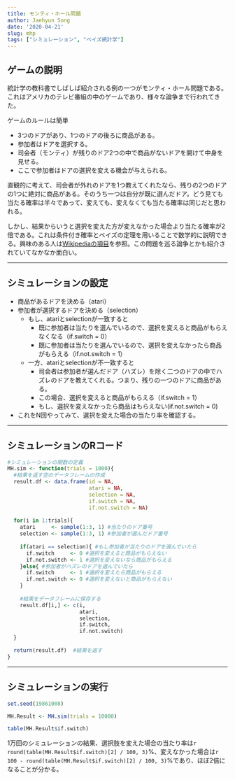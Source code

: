 ```yaml
---
title: モンティ・ホール問題 
author: Jaehyun Song
date: '2020-04-21'
slug: mhp
tags: ["シミュレーション", "ベイズ統計学"]
---
```


## ゲームの説明
統計学の教科書でしばしば紹介される例の一つがモンティ・ホール問題である。これはアメリカのテレビ番組の中のゲームであり、様々な論争まで行われてきた。

ゲームのルールは簡単

* 3つのドアがあり、1つのドアの後ろに商品がある。
* 参加者はドアを選択する。
* 司会者（モンティ）が残りのドア2つの中で商品がないドアを開けて中身を見せる。
* ここで参加者はドアの選択を変える機会が与えられる。

直観的に考えて、司会者が外れのドアを1つ教えてくれたなら、残りの2つのドアの1つに絶対に商品がある。そのうち一つは自分が既に選んだドア。どう見ても当たる確率は半々であって、変えても、変えなくても当たる確率は同じだと思われる。

しかし、結果からいうと選択を変えた方が変えなかった場合より当たる確率が2倍である。これは条件付き確率とベイズの定理を用いることで数学的に説明できる。興味のある人は[Wikipediaの項目](http://ja.wikipedia.org/wiki/%E3%83%A2%E3%83%B3%E3%83%86%E3%82%A3%E3%83%BB%E3%83%9B%E3%83%BC%E3%83%AB%E5%95%8F%E9%A1%8C)を参照。この問題を巡る論争とかも紹介されていてなかなか面白い。

---

## シミュレーションの設定

* 商品があるドアを決める（atari）
* 参加者が選択するドアを決める（selection）
    * もし、atariとselectionが一致すると
        * 既に参加者は当たりを選んでいるので、選択を変えると商品がもらえなくなる（if.switch = 0）
        * 既に参加者は当たりを選んでいるので、選択を変えなかったら商品がもらえる（if.not.switch = 1）
    * 一方、atariとselectionが不一致すると
        * 司会者は参加者が選んだドア（ハズレ）を除く二つのドアの中でハズレのドアを教えてくれる。つまり、残りの一つのドアに商品がある。
        * この場合、選択を変えると商品がもらえる（if.switch = 1）
        * もし、選択を変えなかったら商品はもらえない(if.not.switch = 0)
* これをN回やってみて、選択を変えた場合の当たり率を確認する。

---

## シミュレーションのRコード

```r
#シミュレーションの関数の定義
MH.sim <- function(trials = 1000){
  #結果を返す空のデータフレームの作成
  result.df <- data.frame(id = NA,
                          atari = NA,
                          selection = NA,
                          if.switch = NA,
                          if.not.switch = NA)
  
  for(i in 1:trials){
    atari     <- sample(1:3, 1) #当たりのドア番号
    selection <- sample(1:3, 1) #参加者が選んだドア番号
    
    if(atari == selection){ #もし参加者が当たりのドアを選んでいたら
      if.switch     <- 0 #選択を変えると商品がもらえない
      if.not.switch <- 1 #選択を変えないなら商品がもらえる
    }else{ #参加者がハズレのドアを選んでいたら
      if.switch     <- 1 #選択を変えたら商品がもらえる
      if.not.switch <- 0 #選択を変えないと商品がもらえない
    }
    
    #結果をデータフレームに保存する
    result.df[i,] <- c(i,
                       atari,
                       selection,
                       if.switch,
                       if.not.switch)
  }

  return(result.df)  #結果を返す
}
```

---

## シミュレーションの実行

```r
set.seed(19861008)
```

```r
MH.Result <- MH.sim(trials = 10000)

table(MH.Result$if.switch)
```

1万回のシミュレーションの結果、選択肢を変えた場合の当たり率は`r round(table(MH.Result$if.switch)[2] / 100, 3)`%、変えなかった場合は`r 100 - round(table(MH.Result$if.switch)[2] / 100, 3)`%であり、ほぼ2倍になることが分かる。